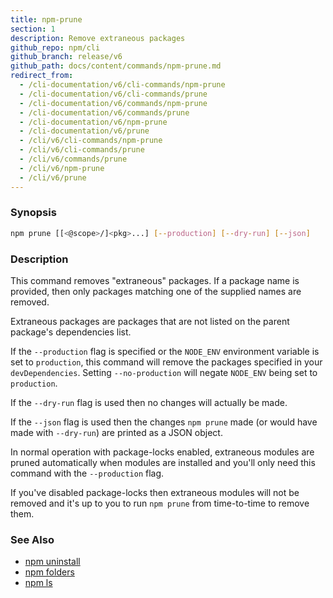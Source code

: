 ```yaml
---
title: npm-prune
section: 1
description: Remove extraneous packages
github_repo: npm/cli
github_branch: release/v6
github_path: docs/content/commands/npm-prune.md
redirect_from:
  - /cli-documentation/v6/cli-commands/npm-prune
  - /cli-documentation/v6/cli-commands/prune
  - /cli-documentation/v6/commands/npm-prune
  - /cli-documentation/v6/commands/prune
  - /cli-documentation/v6/npm-prune
  - /cli-documentation/v6/prune
  - /cli/v6/cli-commands/npm-prune
  - /cli/v6/cli-commands/prune
  - /cli/v6/commands/prune
  - /cli/v6/npm-prune
  - /cli/v6/prune
---
```


### Synopsis

```bash
npm prune [[<@scope>/]<pkg>...] [--production] [--dry-run] [--json]
```

### Description

This command removes "extraneous" packages. If a package name is provided, then only packages matching one of the supplied names are removed.

Extraneous packages are packages that are not listed on the parent package's dependencies list.

If the `--production` flag is specified or the `NODE_ENV` environment variable is set to `production`, this command will remove the packages specified in your `devDependencies`. Setting `--no-production` will negate `NODE_ENV` being set to `production`.

If the `--dry-run` flag is used then no changes will actually be made.

If the `--json` flag is used then the changes `npm prune` made (or would have made with `--dry-run`) are printed as a JSON object.

In normal operation with package-locks enabled, extraneous modules are pruned automatically when modules are installed and you'll only need this command with the `--production` flag.

If you've disabled package-locks then extraneous modules will not be removed and it's up to you to run `npm prune` from time-to-time to remove them.

### See Also

- [npm uninstall](/cli/v6/commands/npm-uninstall)
- [npm folders](/cli/v6/configuring-npm/folders)
- [npm ls](/cli/v6/commands/npm-ls)

